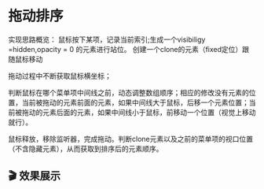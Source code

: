 
# 拖动排序

实现思路概览：
鼠标按下某项，记录当前索引;生成一个visibiligy =hidden,opacity = 0 的元素进行站位。 创建一个clone的元素（fixed定位）跟随鼠标移动

拖动过程中不断获取鼠标横坐标；

判断鼠标在哪个菜单项中间线之前，动态调整数组顺序；相应的修改没有元素的位置，当前被拖动的元素前面的元素，如果中间线大于鼠标，后移一个元素位置；当前被拖动的元素后面的元素，如果中间线小于鼠标，前移动一个位置（视觉上移动就行）。

鼠标释放，移除监听器，完成拖动。判断clone元素以及之前的菜单项的视口位置（不含隐藏元素），从而获取到排序后的元素顺序。

## 🎬 效果展示

<DragOrder />



